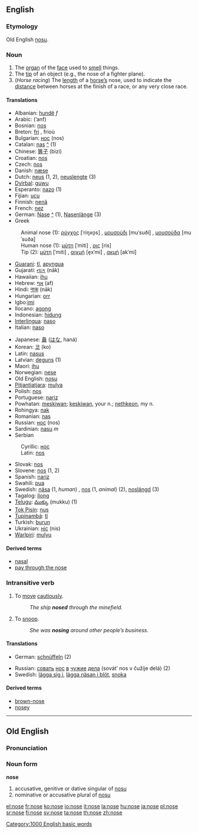 {{wikipedia}}

==English==

===Etymology===
Old English [[nosu]].

===Noun===
{{en-noun-reg}}

# The [[organ]] of the [[face]] used to [[smell]] things.
# The [[tip]] of an object (e.g., the nose of a fighter plane).
# (''Horse racing'') The [[length]] of a [[horse|horse’s]] nose, used to indicate the [[distance]] between horses at the finish of a race, or any very close race.

====Translations====
{{rfc-trans}}
{{top}}
*Albanian: [[hundë]] ''f''
*Arabic: {{ARchar|[[انف|أنف]]}} (’anf) {{f}}
*Bosnian: [[nos#Bosnian|nos]] {{m}}
*Breton: [[fri]] {{m}}, frioù {{p}}
*Bulgarian: [[нос#Bulgarian|нос]] (nos) {{m}}
*Catalan: [[nas]] {{m}} [[:ca:nas|^]] (1)
*Chinese: [[箅子]] (bìzi)
*Croatian: [[nos#Croatian|nos]] {{m}}
*Czech: [[nos#Czech|nos]] {{m}}
*Danish: [[næse]] {{c}}
*Dutch: [[neus]] {{m}} (1, 2), [[neuslengte]] {{f}} (3)
*[[Dyirbal]]: [[guwu]]
*Esperanto: [[nazo]] (1)
*Fijian: [[ucu]]
*Finnish: [[nenä]]
*French: [[nez]] {{m}} 
*German: [[Nase]] {{f}} [[:de:Nase|^]] (1), [[Nasenlänge]] {{f}} (3)
*Greek
:Animal nose (1): [[ρύγχος]] [ˈriŋxo̞s] {{n}}, [[μουσούδι]] [muˈsuði] {{n}}, [[μουσούδα]] [muˈsuða] {{f}}
:Human nose (1): [[μύτη]] [ˈmiti] {{f}}, [[ρις]] [ris] {{f}}
:Tip (2): [[μύτη]] [ˈmiti] {{f}}, [[αιχμή]] [e̞xˈmi] {{f}}, [[ακμή]] [akˈmi] {{f}}
*[[Guarani]]: [[tĩ]], [[apyngua]]
*Gujarati: [[નાક]] (nāk)
*Hawaiian: [[ihu]]
*Hebrew: [[אף]] (af) {{f}}
*Hindi: [[नाक]] (nāk)
*Hungarian: [[orr]]
*Igbo:[[imi]]
*Ilocano: [[agong]]
*Indonesian: [[hidung]]
*[[Interlingua]]: [[naso]]
*Italian: [[naso]] {{m}}
{{mid}}
*Japanese: [[鼻]] ([[はな]], haná)
*Korean: [[코]] (ko)
*Latin: [[nasus]] {{m}}
*Latvian: [[deguns]] {{m}} (1)
*Maori: [[ihu]]
*Norwegian: [[nese]]
*Old English: [[nosu]] {{f}}
*[[Pitjantjatjara]]: [[mulya]]
*Polish: [[nos#Polish|nos]] {{m}}
*Portuguese: [[nariz]] {{m}}
*Powhatan: [[meskiwan]]; [[keskiwan]], your n.; [[nethkeon]], my n.
*Rohingya: [[nak]]
*Romanian: [[nas]] {{n}}
*Russian: [[нос#Russian|нос]] (nos) {{m}}
*Sardinian: [[nasu]] ''m''
*Serbian
:Cyrillic: [[нос#Serbian|нос]] {{m}}
:Latin: [[nos#Serbian|nos]] {{m}}
*Slovak: [[nos#Slovak|nos]] {{m}}
*Slovene: [[nos#Slovene|nos]] {{m}} (1, 2)
*Spanish: [[nariz]] {{f}}
*Swahili: [[pua]]
*Swedish: [[näsa]] (1, ''human'') {{c}}, [[nos#Swedish|nos]] {{c}} (1, ''animal'') (2), [[noslängd]] {{c}} (3)
*Tagalog: [[ilong]]
*[[Telugu]]: [[ముక్కు]] (mukku) (1)
*[[Tok Pisin]]: [[nus]]
*[[Tupinambá]]: [[tĩ]]
*Turkish: [[burun]]
*Ukrainian: [[ніс]] (nis) {{m}}
*[[Warlpiri]]: [[mulyu]]
{{bottom}}

====Derived terms====
*[[nasal]]
*[[pay through the nose]]

===Intransitive verb===
{{en-infl-reg-other-e|nos|e}}

# To [[move]] [[cautiously]].
#:''The ship '''nosed''' through the minefield.''
# To [[snoop]].
#:''She was '''nosing''' around other people’s business.''

====Translations====
{{rfc-trans}}
{{top}}
*German: [[schnüffeln]] (2)
{{mid}}
*Russian: [[совать]] [[нос#Russian|нос]] [[в#Russian|в]] [[чужой|чужие]] [[дело|дела]] (sovát’ nos v čužíje delá) (2)
*Swedish: [[lägga sig i]], [[lägga näsan i blöt]], [[snoka]]
{{bottom}}

====Derived terms====
*[[brown-nose]]
*[[nosey]]

[[Category:1000 English basic words]]

----

==Old English==
===Pronunciation===
{{IPA|/ˈnoze/}}

===Noun form===
'''nose'''
# accusative, genitive or dative singular of [[nosu]]
# nominative or accusative plural of [[nosu]]

[[el:nose]]
[[fr:nose]]
[[ko:nose]]
[[io:nose]]
[[it:nose]]
[[la:nose]]
[[hu:nose]]
[[ja:nose]]
[[pl:nose]]
[[sr:nose]]
[[fi:nose]]
[[sv:nose]]
[[ta:nose]]
[[th:nose]]
[[zh:nose]]